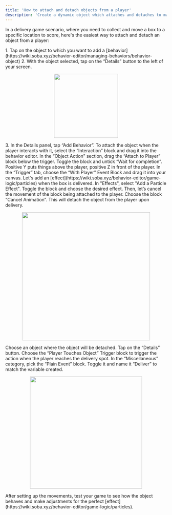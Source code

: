 ```yaml
---
title: 'How to attach and detach objects from a player'
description: 'Create a dynamic object which attaches and detaches to make your game more interesting.'
---
```


In a delivery game scenario, where you need to collect and move a box to a specific location to score, here's the easiest way to attach and detach an object from a player:

<Steps>
  <Step title="Select your object">
  <Accordion title="The basics for all behaviors">
    1. Tap on the object to which you want to add a [behavior](https://wiki.soba.xyz/behavior-editor/managing-behaviors/behavior-object)
    2. With the object selected, tap on the “Details” button to the left of your screen.
    <p align="center">
      <img width="200" noZoom src="https://i.imgur.com/jMSZzP8.png" /> </p>
    3. In the Details panel, tap “Add Behavior”.
    </Accordion>
  </Step>
  <Step title="Set your Trigger">
    To attach the object when the player interacts with it, select the “Interaction” block and drag it into the behavior editor.
  </Step>
   <Step title="Set Object Action">
    In the “Object Action” section, drag the “Attach to Player” block below the trigger. Toggle the block and untick “Wait for completion”. Positive Y puts things above the player, positive Z in front of the player. 
  </Step>
   <Step title="Create a Delivery Event">
    In the “Trigger” tab, choose the “With Player” Event Block and drag it into your canvas. Let's add an [effect](https://wiki.soba.xyz/behavior-editor/game-logic/particles) when the box is delivered. In "Effects", select "Add a Particle Effect". Toggle the block and choose the desired effect. Then, let’s cancel the movement of the block being attached to the player. Choose the block “Cancel Animation”. This will detach the object from the player upon delivery.   
        <Accordion title="Behavior Image">
    <p align="center">
      <img width="400" noZoom src="https://i.imgur.com/6Au1ZDW.jpeg"/>
      </p>
  </Accordion>
 </Step>
     <Step title="Create a Delivery Area">
    Choose an object where the object will be detached. Tap on the “Details” button. 
  </Step>
     <Step title="Trigger for the Delivery Area">
    Choose the “Player Touches Object” Trigger block to trigger the action when the player reaches the delivery spot. In the “Miscellaneous” category, pick the “Plain Event” block. Toggle it and name it “Deliver” to match the variable created.
        <Accordion title="Behavior Image">
    <p align="center">
      <img width="350" noZoom src="https://i.imgur.com/lRYcdCP.jpeg"/>
      </p>
  </Accordion>
  </Step>
    <Step title="Playtest!">
     After setting up the movements, test your game to see how the object behaves and make adjustments for the perfect [effect](https://wiki.soba.xyz/behavior-editor/game-logic/particles).
  </Step>
  </Steps>
